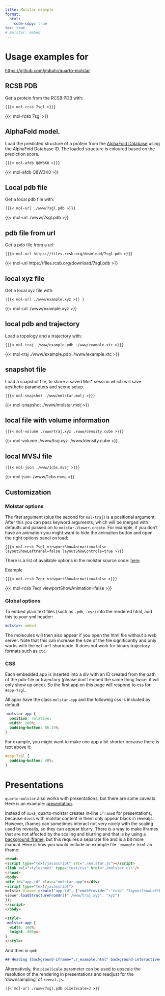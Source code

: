 ```yaml
---
title: Molstar example
format:
  html:
    code-copy: true
toc: true
# molstar: embed
---
```


# Usage examples for

<https://github.com/jmbuhr/quarto-molstar>

## RCSB PDB

Get a protein from the RCSB PDB with:

`{{{< mol-rcsb 7sgl >}}}`

{{< mol-rcsb 7sgl >}}

## AlphaFold model.

Load the predicted structure of a protein from the [AlphaFold Database](https://alphafold.com/) using the AlphaFold Database ID. The loaded structure is coloured based on the prediction score.

`{{{< mol-afdb Q8W3K0 >}}}`

{{< mol-afdb Q8W3K0 >}}

## Local pdb file

Get a local pdb file with:

`{{{< mol-url ./www/7sgl.pdb >}}}`

{{< mol-url ./www/7sgl.pdb >}}

## pdb file from url

Get a pdb file from a url:

`{{{< mol-url https://files.rcsb.org/download/7sgl.pdb >}}}`

{{< mol-url https://files.rcsb.org/download/7sgl.pdb >}}

## local xyz file

Get a local xyz file with:

`{{{< mol-url ./www/example.xyz >}} }`

{{< mol-url ./www/example.xyz >}}

## local pdb and trajectory

Load a topology and a trajectory with:

`{{{< mol-traj ./www/example.pdb ./www/example.xtc >}}}`

{{< mol-traj ./www/example.pdb ./www/example.xtc >}}

## snapshot file

Load a snapshot file, to share a saved Mol\* session which will save aesthetic parameters and scene setup.

`{{{< mol-snapshot ./www/molstar.molj >}}}`

{{< mol-snapshot ./www/molstar.molj >}}

## local file with volume information

`{{{< mol-volume ./www/traj.xyz ./www/density.cube >}}}`

{{< mol-volume ./www/traj.xyz ./www/density.cube >}}


## local MVSJ file

`{{{< mol-json ./www/1cbs.mvsj >}}}`

{{< mol-json ./www/1cbs.mvsj >}}


## Customization

### Molstar options

The first argument (plus the second for `mol-traj`) is a positional argument.
After this you can pass keyword arguments, which will be merged with defaults and passed on to `molstar.Viewer.create`.
For example, if you don't have an animation you might want to hide the animation button and open the right options panel on load:

`{{{< mol-rcsb 7sgl viewportShowAnimation=false layoutShowLeftPanel=false layoutShowControls=true >}}}`

There is a list of available options in the molstar source code: [here](https://github.com/molstar/molstar/blob/33963c085a79e5eec64160b64c5d6ff3782b477b/src/apps/viewer/app.ts#L72-L103).

Example

`{{{< mol-rcsb 7eqr viewportShowAnimation=false >}}}`

{{< mol-rcsb 7eqr viewportShowAnimation=false >}}

### Global options

To embed plain text files (such as `.pdb`, `.xyz`) into the rendered html, add this to your yml header:

``` yml
molstar: embed
```

The molecules will then also appear if you open the html file without a web server.
Note that this can increase the size of the file significantly and only works with the `mol-url` shortcode.
It does not work for binary trajectory formats such as `xtc`.

### CSS

Each embedded app is inserted into a div with an ID created from the path of the pdb-file or trajectory (please don't embed the same thing twice, it will only show up once).
So the first app on this page will respond to css for `#app-7sgl`.

All apps have the class `molstar-app` and the following css is included by default:

``` css
.molstar-app {
  position: relative;
  width: 100%;
  padding-bottom: 56.25%;
}
```

For example, you might want to make one app a bit shorter because there is text above it:

``` css
#app-7sgl {
  padding-bottom: 40%;
}
```

# Presentations

`quarto-molstar` also works with presentations, but there are some caveats.
Here is an example: [presentation](presentation.html).

Instead of `div`s, quarto-molstar creates in-line `iframe`s for presentations,
because `divs`s with molstar content in them only appear black in revealjs.
However, iframes can sometimes interact not very nicely with the scaling used by revealjs, so they can appear blurry.
There is a way to make iframes that are not affected by the scaling and blurring and that is by using a [background iframe](https://quarto.org/docs/presentations/revealjs/#iframe-backgrounds), but this requires a separate file and is a bit more manual.
Here is how you would include an example file `_example.html` an iframe:

```html
<head>
<script type="text/javascript" src="./molstar.js"></script>
<link rel="stylesheet" type="text/css" href="./molstar.css"/>
</head>
<body>
<div id="app-id" class="molstar-app"></div>
<script type="text/javascript">
molstar.Viewer.create("app-id", {"emdbProvider":"rcsb","layoutShowLeftPanel":true,"layoutShowRemoteState":false,"viewportShowAnimation":true,"pdbProvider":"rcsb","layoutShowSequence":false,"viewportShowSelectionMode":false,"layoutShowLog":false,"viewportShowExpand":true,"layoutShowControls":false,"layoutIsExpanded":false}).then(viewer => {
viewer.loadStructureFromUrl("./www/traj.xyz", "xyz")
});
</script>
</body>

<style>
.molstar-app {
  width: 100%;
  height: 800px;
}
</style>
```

And then in `qmd`:

```markdown
## Heading {background-iframe="./_example.html" background-interactive=true}
```

Alternatively, the `pixelScale` parameter can be used to upscale the resolution of the rendering in presentations and readjust for the 'downsampling' of `reveal.js`.

```markdown
{{< mol-url ./www/7sgl.pdb pixelScale=3 >}}
```

